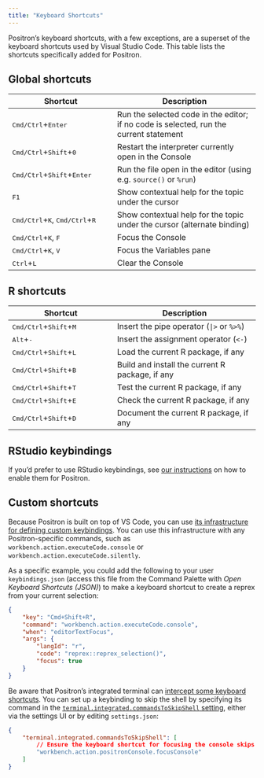 ```yaml
---
title: "Keyboard Shortcuts"
---
```


Positron's keyboard shortcuts, with a few exceptions, are a superset of the keyboard shortcuts used by Visual Studio Code. This table lists the shortcuts specifically added for Positron.

## Global shortcuts

| Shortcut | Description |
| -------- | ----------- |
| <kbd>Cmd/Ctrl</kbd>+<kbd>Enter</kbd> | Run the selected code in the editor; if no code is selected, run the current statement | 
| <kbd>Cmd/Ctrl</kbd>+<kbd>Shift</kbd>+<kbd>0</kbd> | Restart the interpreter currently open in the Console | 
| <kbd>Cmd/Ctrl</kbd>+<kbd>Shift</kbd>+<kbd>Enter</kbd> | Run the file open in the editor (using e.g. `source()` or `%run`) | 
| <kbd>F1</kbd> | Show contextual help for the topic under the cursor |
| <kbd>Cmd/Ctrl</kbd>+<kbd>K</kbd>, <kbd>Cmd/Ctrl</kbd>+<kbd>R</kbd> | Show contextual help for the topic under the cursor (alternate binding) |
| <kbd>Cmd/Ctrl</kbd>+<kbd>K</kbd>, <kbd>F</kbd> | Focus the Console |
| <kbd>Cmd/Ctrl</kbd>+<kbd>K</kbd>, <kbd>V</kbd> | Focus the Variables pane |
| <kbd>Ctrl</kbd>+<kbd>L</kbd> | Clear the Console |

## R shortcuts

| Shortcut | Description |
| -------- | ----------- |
| <kbd>Cmd/Ctrl</kbd>+<kbd>Shift</kbd>+<kbd>M</kbd> | Insert the pipe operator (<code>&#124;></code> or `%>%`) | 
| <kbd>Alt</kbd>+<kbd>-</kbd> | Insert the assignment operator (`<-`) |
| <kbd>Cmd/Ctrl</kbd>+<kbd>Shift</kbd>+<kbd>L</kbd> | Load the current R package, if any | 
| <kbd>Cmd/Ctrl</kbd>+<kbd>Shift</kbd>+<kbd>B</kbd> | Build and install the current R package, if any | 
| <kbd>Cmd/Ctrl</kbd>+<kbd>Shift</kbd>+<kbd>T</kbd> | Test the current R package, if any | 
| <kbd>Cmd/Ctrl</kbd>+<kbd>Shift</kbd>+<kbd>E</kbd> | Check the current R package, if any | 
| <kbd>Cmd/Ctrl</kbd>+<kbd>Shift</kbd>+<kbd>D</kbd> | Document the current R package, if any | 

## RStudio keybindings

If you'd prefer to use RStudio keybindings, see [our instructions](rstudio-keybindings.qmd) on how to enable them for Positron.

## Custom shortcuts

Because Positron is built on top of VS Code, you can use [its infrastructure for defining custom keybindings](https://code.visualstudio.com/docs/getstarted/keybindings). You can use this infrastructure with any Positron-specific commands, such as `workbench.action.executeCode.console` or `workbench.action.executeCode.silently`. 

As a specific example, you could add the following to your user `keybindings.json` (access this file from the Command Palette with *Open Keyboard Shortcuts (JSON)*) to make a keyboard shortcut to create a reprex from your current selection:

```json
{
    "key": "Cmd+Shift+R",
    "command": "workbench.action.executeCode.console",
    "when": "editorTextFocus",
    "args": {
        "langId": "r",
        "code": "reprex::reprex_selection()",
        "focus": true
    }
}
```

Be aware that Positron's integrated terminal can [intercept some keyboard shortcuts](https://code.visualstudio.com/docs/terminal/advanced#_keyboard-shortcuts-and-the-shell). You can set up a keybinding to skip the shell by specifying its command in the [`terminal.integrated.commandsToSkipShell` setting](positron://settings/terminal.integrated.commandsToSkipShell), either via the settings UI or by editing `settings.json`:

```json
{
    "terminal.integrated.commandsToSkipShell": [
        // Ensure the keyboard shortcut for focusing the console skips the shell
        "workbench.action.positronConsole.focusConsole"
    ]
}
```